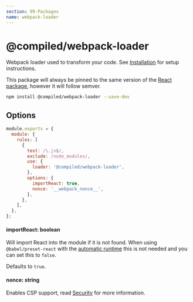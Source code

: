 ```yaml
---
section: 99-Packages
name: webpack-loader
---
```


# @compiled/webpack-loader

Webpack loader used to transform your code.
See [Installation](/installation#webpack) for setup instructions.

This package will always be pinned to the same version of the [React package](/pkg-react),
however it will follow semver.

```bash
npm install @compiled/webpack-loader --save-dev
```

## Options

```js
module.exports = {
  module: {
    rules: [
      {
        test: /\.js$/,
        exclude: /node_modules/,
        use: {
          loader: '@compiled/webpack-loader',
        },
        options: {
          importReact: true,
          nonce: '__webpack_nonce__',
        },
      },
    ],
  },
};
```

#### importReact: boolean

Will import React into the module if it is not found.
When using `@babel/preset-react` with the [automatic runtime](https://babeljs.io/docs/en/babel-preset-react#react-automatic-runtime) this is not needed and you can set this to `false`.

Defaults to `true`.

#### nonce: string

Enables CSP support,
read [Security](/security) for more information.
